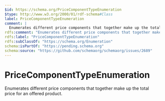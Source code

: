 ```yaml
---
$id: https://schema.org/PriceComponentTypeEnumeration
$type: http://www.w3.org/2000/01/rdf-schema#Class
label: PriceComponentTypeEnumeration
comment: |
  Enumerates different price components that together make up the total price for an offered product.
rdfs:comment: "Enumerates different price components that together make up the total price for an offered product."
rdfs:label: "PriceComponentTypeEnumeration"
rdfs:subClassOf: "https://schema.org/Enumeration"
schema:isPartOf: "https://pending.schema.org"
schema:source: "https://github.com/schemaorg/schemaorg/issues/2689"
---
```


# PriceComponentTypeEnumeration

Enumerates different price components that together make up the total price for an offered product.

